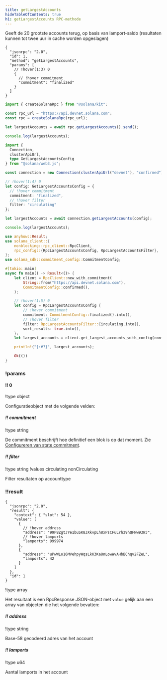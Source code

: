 ```yaml
---
title: getLargestAccounts
hideTableOfContents: true
h1: getLargestAccounts RPC-methode
---
```


Geeft de 20 grootste accounts terug, op basis van lamport-saldo (resultaten
kunnen tot twee uur in cache worden opgeslagen)

<APIMethod>

```jsonc !!request curl
{
  "jsonrpc": "2.0",
  "id": 1,
  "method": "getLargestAccounts",
  "params": [
    // !hover(1:3) 0
    {
      // !hover commitment
      "commitment": "finalized"
    }
  ]
}
```

```ts !!request title="Kit"
import { createSolanaRpc } from "@solana/kit";

const rpc_url = "https://api.devnet.solana.com";
const rpc = createSolanaRpc(rpc_url);

let largestAccounts = await rpc.getLargestAccounts().send();

console.log(largestAccounts);
```

```ts !!request title="web3.js"
import {
  Connection,
  clusterApiUrl,
  type GetLargestAccountsConfig
} from "@solana/web3.js";

const connection = new Connection(clusterApiUrl("devnet"), "confirmed");

// !hover(1:4) 0
let config: GetLargestAccountsConfig = {
  // !hover commitment
  commitment: "finalized",
  // !hover filter
  filter: "circulating"
};

let largestAccounts = await connection.getLargestAccounts(config);

console.log(largestAccounts);
```

```rs !!request title="Rust"
use anyhow::Result;
use solana_client::{
    nonblocking::rpc_client::RpcClient,
    rpc_config::{RpcLargestAccountsConfig, RpcLargestAccountsFilter},
};
use solana_sdk::commitment_config::CommitmentConfig;

#[tokio::main]
async fn main() -> Result<()> {
    let client = RpcClient::new_with_commitment(
        String::from("https://api.devnet.solana.com"),
        CommitmentConfig::confirmed(),
    );

    // !hover(1:5) 0
    let config = RpcLargestAccountsConfig {
        // !hover commitment
        commitment: CommitmentConfig::finalized().into(),
        // !hover filter
        filter: RpcLargestAccountsFilter::Circulating.into(),
        sort_results: true.into(),
    };
    let largest_accounts = client.get_largest_accounts_with_config(config).await?;

    println!("{:#?}", largest_accounts);

    Ok(())
}
```

### !params

#### !! 0

!type object

Configuratieobject met de volgende velden:

##### !! commitment

!type string

De commitment beschrijft hoe definitief een blok is op dat moment. Zie
[Configureren van state commitment](/docs/rpc#configuring-state-commitment).

##### !! filter

!type string !values circulating nonCirculating

Filter resultaten op accounttype

### !!result

```jsonc !response
{
  "jsonrpc": "2.0",
  "result": {
    "context": { "slot": 54 },
    "value": [
      {
        // !hover address
        "address": "99P8ZgtJYe1buSK8JXkvpLh8xPsCFuLYhz9hQFNw93WJ",
        // !hover lamports
        "lamports": 999974
      },
      {
        "address": "uPwWLo16MVehpyWqsLkK3Ka8nLowWvAHbBChqv2FZeL",
        "lamports": 42
      }
    ]
  },
  "id": 1
}
```

!type array

Het resultaat is een RpcResponse JSON-object met `value` gelijk aan een array
van objecten die het volgende bevatten:

##### !! address

!type string

Base-58 gecodeerd adres van het account

##### !! lamports

!type u64

Aantal lamports in het account

</APIMethod>
